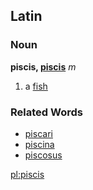 ==Latin==
===Noun===
'''piscis, [[Wiktionary Appendix:Latin third declension|piscis]]''' ''m''

#a [[fish]]
===Related Words===
*[[piscari]]
*[[piscina]]
*[[piscosus]]

[[pl:piscis]]